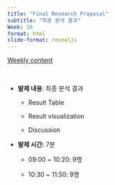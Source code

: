 ```yaml
---
title: "Final Research Proposal"
subtitle: "최종 분석 결과" 
Week: 16
format: html
slide-format: revealjs
---
```


[Weekly content](https://changjunlee.com/teaching/grad_stat/weekly_2/)

<br>

-   **발제 내용**: 최종 분석 결과
    -   Result Table

    -   Result visualization

    -   Discussion
-   **발제 시간:** 7분
    -   09:00 \~ 10:20: 9명

    -   10:30 \~ 11:50: 9명
